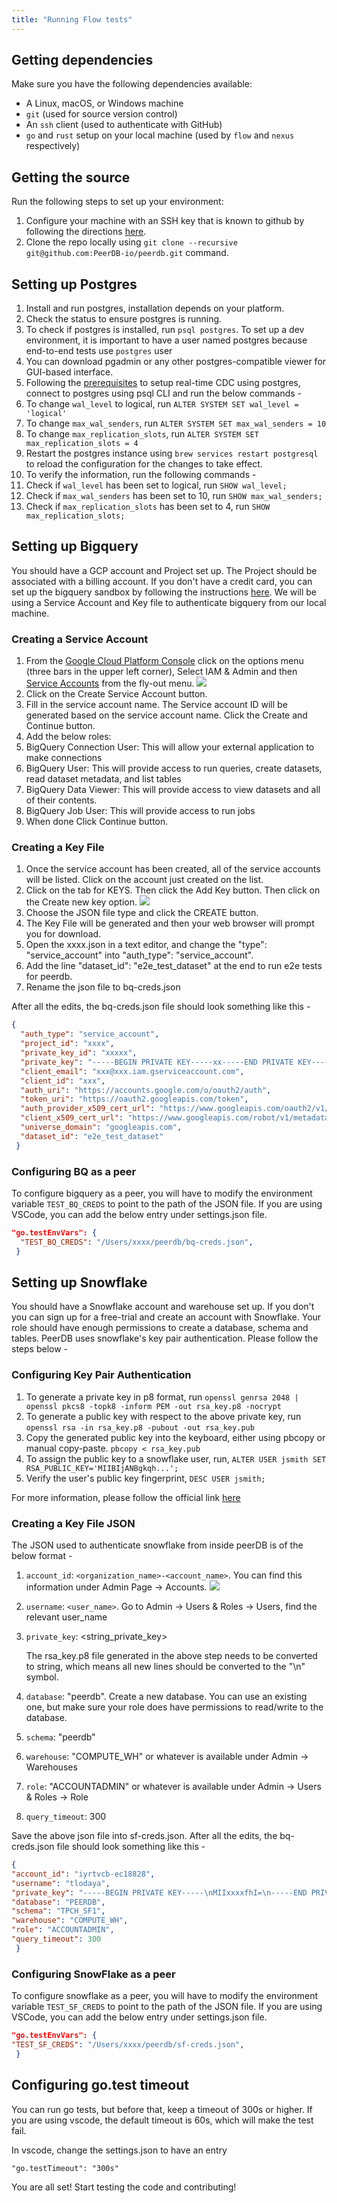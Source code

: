 ```yaml
---
title: "Running Flow tests"
---
```


## Getting dependencies

Make sure you have the following dependencies available:

- A Linux, macOS, or Windows machine
- `git` (used for source version control)
- An `ssh` client (used to authenticate with GitHub)
- `go` and `rust` setup on your local machine (used by `flow` and `nexus` respectively)

## Getting the source

Run the following steps to set up your environment:

1. Configure your machine with an SSH key that is known to github by following the directions [here](https://help.github.com/articles/generating-ssh-keys/).
2. Clone the repo locally using `git clone --recursive git@github.com:PeerDB-io/peerdb.git` command.

## Setting up Postgres

1. Install and run postgres, installation depends on your platform.
2. Check the status to ensure postgres is running.
3. To check if postgres is installed, run `psql postgres`. To set up a dev environment, it is important to have a user named postgres because end-to-end tests use `postgres` user
4. You can download pgadmin or any other postgres-compatible viewer for GUI-based interface.
5. Following the [prerequisites](/usecases/Real-time%20CDC/postgres-to-postgres#prerequisites) to setup real-time CDC using postgres, connect to postgres using psql CLI and run the below commands -
  1. To change `wal_level` to logical, run `ALTER SYSTEM SET wal_level = 'logical'`
  2. To change `max_wal_senders`, run `ALTER SYSTEM SET max_wal_senders = 10`
  3. To change `max_replication_slots`, run `ALTER SYSTEM SET max_replication_slots = 4`
6. Restart the postgres instance using `brew services restart postgresql` to reload the configuration for the changes to take effect.
7. To verify the information, run the following commands -
  1. Check if `wal_level` has been set to logical, run `SHOW wal_level;`
  2. Check if `max_wal_senders` has been set to 10, run `SHOW max_wal_senders;`
  3. Check if `max_replication_slots` has been set to 4, run `SHOW max_replication_slots;`

## Setting up Bigquery

You should have a GCP account and Project set up. The Project should be associated with a billing account. If you don't have a credit card, you can set up the bigquery sandbox by following the instructions [here](https://cloud.google.com/bigquery/docs/sandbox). We will be using a Service Account and Key file to authenticate bigquery from our local machine.

### Creating a Service Account

1. From the [Google Cloud Platform Console](https://console.cloud.google.com/) click on the options menu (three bars in the upper left corner), Select IAM & Admin and then [Service Accounts](https://console.cloud.google.com/projectselector2/iam-admin/serviceaccounts) from the fly-out menu.
 ![](../images/dev/google_bq_service_account_creation.png)
1. Click on the Create Service Account button.
2. Fill in the service account name. The Service account ID will be generated based on the service account name. Click the Create and Continue button.
3. Add the below roles:
  1. BigQuery Connection User: This will allow your external application to make connections
  2. BigQuery User: This will provide access to run queries, create datasets, read dataset metadata, and list tables
  3. BigQuery Data Viewer: This will provide access to view datasets and all of their contents.
  4. BigQuery Job User: This will provide access to run jobs
4. When done Click Continue button.

### Creating a Key File

1. Once the service account has been created, all of the service accounts will be listed. Click on the account just created on the list.
2. Click on the tab for KEYS. Then click the Add Key button. Then click on the Create new key option.
 ![](../images/dev/google_bq_key_creation.png)
1. Choose the JSON file type and click the CREATE button.
2. The Key File will be generated and then your web browser will prompt you for download.
3. Open the xxxx.json in a text editor, and change the "type": "service\_account" into "auth\_type": "service\_account".
4. Add the line "dataset\_id": "e2e\_test\_dataset" at the end to run e2e tests for peerdb.
5. Rename the json file to bq-creds.json

After all the edits, the bq-creds.json file should look something like this -

```json
{
  "auth_type": "service_account",
  "project_id": "xxxx",
  "private_key_id": "xxxxx",
  "private_key": "-----BEGIN PRIVATE KEY-----xx-----END PRIVATE KEY-----\n",
  "client_email": "xxx@xxx.iam.gserviceaccount.com",
  "client_id": "xxx",
  "auth_uri": "https://accounts.google.com/o/oauth2/auth",
  "token_uri": "https://oauth2.googleapis.com/token",
  "auth_provider_x509_cert_url": "https://www.googleapis.com/oauth2/v1/certs",
  "client_x509_cert_url": "https://www.googleapis.com/robot/v1/metadata/x509/github-cixxxx",
  "universe_domain": "googleapis.com",
  "dataset_id": "e2e_test_dataset"
 }
```

### Configuring BQ as a peer

To configure bigquery as a peer, you will have to modify the environment variable `TEST_BQ_CREDS` to point to the path of the JSON file. If you are using VSCode, you can add the below entry under settings.json file.

```json
"go.testEnvVars": {
  "TEST_BQ_CREDS": "/Users/xxxx/peerdb/bq-creds.json",
 }
```


## Setting up Snowflake

You should have a Snowflake account and warehouse set up. If you don't you can sign up for a free-trial and create an account with Snowflake. Your role should have enough permissions to create a database, schema and tables. PeerDB uses snowflake's key pair authentication. Please follow the steps below -

### Configuring Key Pair Authentication

1. To generate a private key in p8 format, run
 ```openssl genrsa 2048 | openssl pkcs8 -topk8 -inform PEM -out rsa_key.p8 -nocrypt```
2. To generate a public key with respect to the above private key, run
 ```openssl rsa -in rsa_key.p8 -pubout -out rsa_key.pub```
3. Copy the generated public key into the keyboard, either using pbcopy or manual copy-paste.
 ```pbcopy < rsa_key.pub```
4. To assign the public key to a snowflake user, run,
 ```ALTER USER jsmith SET RSA_PUBLIC_KEY='MIIBIjANBgkqh...';```
5. Verify the user's public key fingerprint,
 ```DESC USER jsmith;```

For more information, please follow the official link [here](https://docs.snowflake.com/en/user-guide/key-pair-auth#supported-snowflake-clients)

### Creating a Key File JSON

The JSON used to authenticate snowflake from inside peerDB is of the below format -

1. `account_id`: `<organization_name>-<account_name>`. You can find this information under Admin Page -> Accounts.
![](../images/dev/snowflake_key_creation.png)
2. `username`: `<user_name>`. Go to Admin -> Users & Roles -> Users, find the relevant user_name
3. `private_key`: \<string\_private\_key\>

    The rsa\_key.p8 file generated in the above step needs to be converted to string, which means all new lines should be converted to the "\n" symbol.
4. `database`: "peerdb". Create a new database. You can use an existing one, but make sure your role does have permissions to read/write to the database.
5. `schema`: "peerdb"
6. `warehouse`: "COMPUTE\_WH" or whatever is available under Admin -> Warehouses
7. `role`: "ACCOUNTADMIN" or whatever is available under Admin -> Users & Roles -> Role
8. `query_timeout`: 300

Save the above json file into sf-creds.json. After all the edits, the bq-creds.json file should look something like this -

```json
{
"account_id": "iyrtvcb-ec18828",
"username": "tlodaya",
"private_key": "-----BEGIN PRIVATE KEY-----\nMIIxxxxfhI=\n-----END PRIVATE KEY-----",
"database": "PEERDB",
"schema": "TPCH_SF1",
"warehouse": "COMPUTE_WH",
"role": "ACCOUNTADMIN",
"query_timeout": 300
 }
```

### Configuring SnowFlake as a peer

To configure snowflake as a peer, you will have to modify the environment variable `TEST_SF_CREDS` to point to the path of the JSON file. If you are using VSCode, you can add the below entry under settings.json file.

```json
"go.testEnvVars": {
"TEST_SF_CREDS": "/Users/xxxx/peerdb/sf-creds.json",
 }
```

## Configuring go.test timeout

You can run go tests, but before that, keep a timeout of 300s or higher. If you are using vscode, the default timeout is 60s, which will make the test fail.

In vscode, change the settings.json to have an entry

`"go.testTimeout": "300s"`

You are all set! Start testing the code and contributing!
